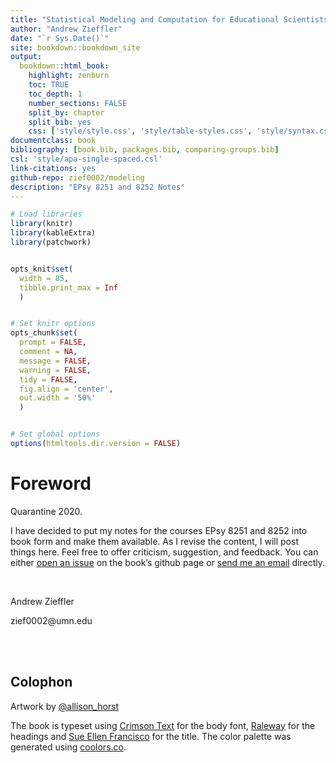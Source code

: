 ```yaml
--- 
title: "Statistical Modeling and Computation for Educational Scientists"
author: "Andrew Zieffler"
date: "`r Sys.Date()`"
site: bookdown::bookdown_site
output: 
  bookdown::html_book:
    highlight: zenburn
    toc: TRUE
    toc_depth: 1
    number_sections: FALSE
    split_by: chapter
    split_bib: yes
    css: ['style/style.css', 'style/table-styles.css', 'style/syntax.css', 'style/navbar.css']
documentclass: book
bibliography: [book.bib, packages.bib, comparing-groups.bib]
csl: 'style/apa-single-spaced.csl'
link-citations: yes
github-repo: zief0002/modeling
description: "EPsy 8251 and 8252 Notes"
---
```




              
              

```r
# Load libraries
library(knitr)
library(kableExtra)
library(patchwork)


opts_knit$set(
  width = 85, 
  tibble.print_max = Inf
  )


# Set knitr options
opts_chunk$set(
  prompt = FALSE, 
  comment = NA, 
  message = FALSE, 
  warning = FALSE, 
  tidy = FALSE, 
  fig.align = 'center',
  out.width = '50%'
  )


# Set global options
options(htmltools.dir.version = FALSE)
```

# Foreword

Quarantine 2020. 

I have decided to put my notes for the courses EPsy 8251 and 8252 into book form and make them available. As I revise the content, I will post things here. Feel free to offer criticism, suggestion, and feedback. You can either [open an issue](https://github.com/zief0002/modeling/issues) on the book's github page or [send me an email](mailto: zief0002@umn.edu) directly.

<br />

Andrew Zieffler

zief0002@umn.edu


<br /> <br />


## Colophon

Artwork by [&commat;allison_horst](https://twitter.com/allison_horst)

The book is typeset using [Crimson Text](https://fonts.google.com/specimen/Crimson+Text) for the body font, [Raleway](https://fonts.google.com/specimen/Raleway) for the headings and [Sue Ellen Francisco](https://fonts.google.com/specimen/Sue+Ellen+Francisco) for the title. The color palette was generated using [coolors.co](https://coolors.co/).

<br /><br />




